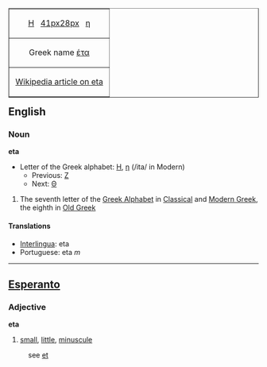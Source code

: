 <table align="right"  border="1" cellpadding="2" cellspacing="0">
  <tr align="center">
    <td>[[Η]]&nbsp;&nbsp; [[image:Greek_uc_eta.png|41px]][[image:Greek_lc_eta.png|28px]] &nbsp;&nbsp;[[η]]</td>
    </tr>
  <tr align="center">
    <td>Greek name [[έτα]]</td>
    </tr>
  <tr align="center">
    <td>&nbsp;[[w:Eta|Wikipedia article on eta]]&nbsp;</td>
    </tr>
</table>

==English==
===Noun===
'''eta'''

*Letter of the Greek alphabet: [[Η]], [[η]] (/ita/ in Modern)
**Previous: [[zeta|&#918;]]
**Next: [[theta|&#920;]]

#The seventh letter of the [[en:Greek Alphabet|Greek Alphabet]] in [[en:Classical Greek|Classical]] and [[en:Modern Greek|Modern Greek]], the eighth in [[en:Old Greek|Old Greek]]

====Translations====
*[[Interlingua]]: eta
*Portuguese: eta ''m''

----

==[[Esperanto]]==
===Adjective===
'''eta'''

#[[small]], [[little]], [[minuscule]]

:see [[et#Esperanto|et]]